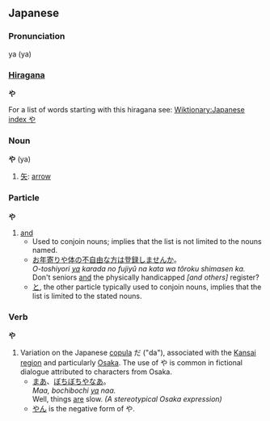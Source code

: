 ==Japanese==
===Pronunciation===
ya (ya)

===[[Hiragana]]===
'''や'''

For a list of words starting with this hiragana see: [[Wiktionary:Japanese index や]]

===Noun===
'''や''' (ya)

# [[矢]]: [[arrow]]

===Particle===
'''や'''

#[[and]]
#*Used to conjoin nouns; implies that the list is not limited to the nouns named.
#*[[お年寄り]]<u>や</u>[[体]][[の]][[不自由]][[な]][[方]][[は]][[登録]][[する|しません]][[か]]。<br>''O-toshiyori <u>ya</u> karada no fujiyû na kata wa tôroku shimasen ka.''<br>Don't seniors <u>and</u> the physically handicapped ''[and others]'' register?
#*[[と]], the other particle typically used to conjoin nouns, implies that the list is limited to the stated nouns.

===Verb===
'''や'''

# Variation on the Japanese [[copula]] だ ("da"), associated with the [[w:Kansai|Kansai region]] and particularly [[w:Osaka|Osaka]]. The use of や is common in fictional dialogue attributed to characters from Osaka.
#*[[まあ]]、[[ぼちぼち]]<u>や</u>[[な|なあ]]。<br>''Maa, bochibochi <u>ya</u> naa.''<br>Well, things <u>are</u> slow. ''(A stereotypical Osaka expression)''
#*[[やん]] is the negative form of や.